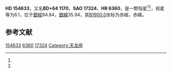 {{Starbox begin
| name = HD 154633
}}
{{Starbox observe
| epoch = [[J2000.0|J2000.0]]
| constell = {{星座名待查}}<ref name=SIMBAD>{{cite web
 | url=http://simbad.u-strasbg.fr/simbad/sim-id?Ident=HR+6360
 | title=Pulsating variable Star
 | publisher=Centre de Données astronomiques de Strasbourg
 | work=SIMBAD
 | accessdate=2012-07-13
 | archive-date=2016-03-19
 | archive-url=https://web.archive.org/web/20160319040127/http://simbad.u-strasbg.fr/simbad/sim-id?Ident=HR+6360
 | dead-url=no
 }}</ref><ref name=DATA>{{cite web
 | url=http://vizier.u-strasbg.fr/viz-bin/VizieR-5?-out.add=.&-source=5050&-corr=PK=HR&-out.max=9999&HR=6360
 | title=VizieR Detailed Page
 | accessdate=2012-07-13
 | archive-date=2019-02-16
 | archive-url=https://web.archive.org/web/20190216090122/http://vizier.u-strasbg.fr/viz-bin/VizieR-5?-out.add=.&-source=5050&-corr=PK=HR&-out.max=9999&HR=6360
 | dead-url=no
 }}</ref>
| 星官 = 
| ra = {{RA|17|2|15.3}}<ref name=SIMBAD /><ref name=DATA />
| dec = {{DEC|+64|36|2}}<ref name=SIMBAD /><ref name=DATA />
| appmag_v = 6.1<ref name=SIMBAD /><ref name=DATA />
}}
{{Starbox character
| class = G5V<ref name=SIMBAD /><ref name=DATA />
| b-v = 0.96<ref name=SIMBAD /><ref name=DATA />
| u-b = 0.71<ref name=SIMBAD /><ref name=DATA />
| r-i = <ref name=SIMBAD /><ref name=DATA />
| variable = 
}}
{{Starbox astrometry
| radial_v = 0.71
| prop_mo_ra = -25
| parallax = 0.016
| p_error = 
}}
{{Starbox catalog
| names =BD+64 1170，[[SAO星表|SAO]] 17324，[[HD星表|HD]] 154633，[[HR星表|HR]] 6360}}
{{Starbox reference |Simbad=HR+6360}}
{{Starbox end}}

'''HD 154633'''，又名'''BD+64 1170'''，'''SAO 17324'''、'''HR 6360'''，是一颗恒星<ref name=SIMBAD /><ref name=DATA />，视星等为6.1，位于[[銀道座標系|銀經]]94.84，[[銀道座標系|銀緯]]35.94，其[[B1900.0|B1900.0]]坐标为赤經{{RA|17|1|42}}，赤緯{{DEC|+64|35.94|21}}。

== 参考文献 ==
{{reflist}}

{{star-stub}}

[[Category:HD和HDE天體|154633]]
[[Category:HR天體|6360]]
[[Category:SAO天體|17324]]
[[Category:天龙座|Category:天龙座]]